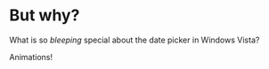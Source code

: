 
# But why?
What is so *bleeping* special about the date picker in Windows Vista?

<Row>
  <Column>
    <YouTube videoId="phrnClR3qU0" />
  </Column>
  <Column>
    <ClickReveal>
      Animations!
    </ClickReveal>
  </Column>
</Row>
